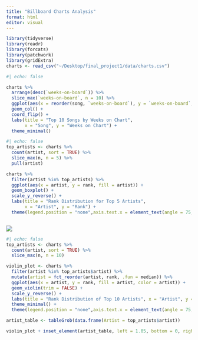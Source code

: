 ```yaml
---
title: "Billboard Charts Analysis"
format: html
editor: visual
---
```


```r
library(tidyverse)
library(readr)
library(forcats)
library(patchwork)
library(gridExtra)
charts <- read_csv("~/Desktop/final_project1/data/charts.csv")


```

```r
#| echo: false

charts %>%
  arrange(desc(`weeks-on-board`)) %>%
  slice_max(`weeks-on-board`, n = 10) %>%
  ggplot(aes(x = reorder(song, `weeks-on-board`), y = `weeks-on-board`, fill = artist)) +
  geom_col() +
  coord_flip() +
  labs(title = "Top 10 Songs by Weeks on Chart",
       x = "Song", y = "Weeks on Chart") +
  theme_minimal()

```

```r
#| echo: false
top_artists <- charts %>%
  count(artist, sort = TRUE) %>%
  slice_max(n, n = 5) %>%
  pull(artist)

charts %>%
  filter(artist %in% top_artists) %>%
  ggplot(aes(x = artist, y = rank, fill = artist)) +
  geom_boxplot() +
  scale_y_reverse() +
  labs(title = "Rank Distribution for Top 5 Artists",
       x = "Artist", y = "Rank") +
  theme(legend.position = "none",axis.text.x = element_text(angle = 75,hjust = 1))



```

![](http://127.0.0.1:12055/chunk_output/B3C0879B968d8387/4C9A947E/cav7nlmeknx41/00002f.png)

```r
#| echo: false
top_artists <- charts %>%
  count(artist, sort = TRUE) %>%
  slice_max(n, n = 10)

violin_plot <- charts %>%
  filter(artist %in% top_artists$artist) %>%
  mutate(artist = fct_reorder(artist, rank, .fun = median)) %>%
  ggplot(aes(x = artist, y = rank, fill = artist, color = artist)) +
  geom_violin(trim = FALSE) +
  scale_y_reverse() +
  labs(title = "Rank Distribution of Top 10 Artists", x = "Artist", y = "Rank") +
  theme_minimal() +
  theme(legend.position = "none",axis.text.x = element_text(angle = 75,hjust = 1))

artist_table <- tableGrob(data.frame(Artist = top_artists$artist))

violin_plot + inset_element(artist_table, left = 1.05, bottom = 0, right = 1.4, top = 5)


```
